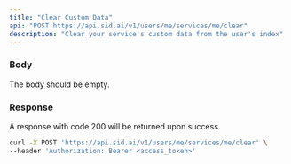 ```yaml
---
title: "Clear Custom Data"
api: "POST https://api.sid.ai/v1/users/me/services/me/clear"
description: "Clear your service's custom data from the user's index"
---
```

### Body
The body should be empty.

### Response
A response with code 200 will be returned upon success.

<RequestExample>

```bash Example Request
curl -X POST 'https://api.sid.ai/v1/users/me/services/me/clear' \
--header 'Authorization: Bearer <access_token>'
```

</RequestExample>
